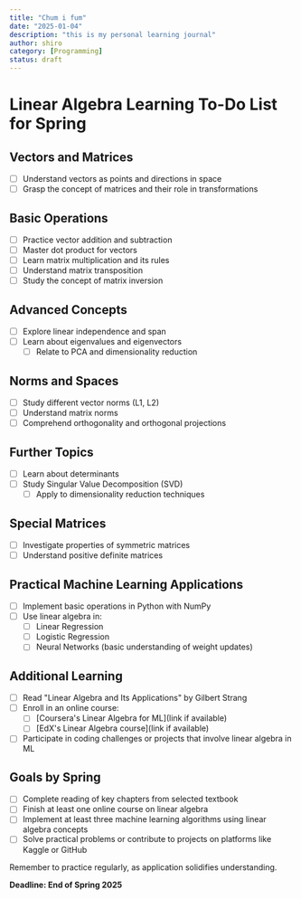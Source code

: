 ```yaml
---
title: "Chum i fum"
date: "2025-01-04"
description: "this is my personal learning journal"
author: shiro
category: [Programming]
status: draft
---
```


# Linear Algebra Learning To-Do List for Spring

## Vectors and Matrices
- [ ] Understand vectors as points and directions in space
- [ ] Grasp the concept of matrices and their role in transformations

## Basic Operations
- [ ] Practice vector addition and subtraction
- [ ] Master dot product for vectors
- [ ] Learn matrix multiplication and its rules
- [ ] Understand matrix transposition
- [ ] Study the concept of matrix inversion

## Advanced Concepts
- [ ] Explore linear independence and span
- [ ] Learn about eigenvalues and eigenvectors
  - [ ] Relate to PCA and dimensionality reduction

## Norms and Spaces
- [ ] Study different vector norms (L1, L2)
- [ ] Understand matrix norms
- [ ] Comprehend orthogonality and orthogonal projections

## Further Topics
- [ ] Learn about determinants
- [ ] Study Singular Value Decomposition (SVD)
  - [ ] Apply to dimensionality reduction techniques

## Special Matrices
- [ ] Investigate properties of symmetric matrices
- [ ] Understand positive definite matrices

## Practical Machine Learning Applications
- [ ] Implement basic operations in Python with NumPy
- [ ] Use linear algebra in:
  - [ ] Linear Regression
  - [ ] Logistic Regression
  - [ ] Neural Networks (basic understanding of weight updates)

## Additional Learning
- [ ] Read "Linear Algebra and Its Applications" by Gilbert Strang
- [ ] Enroll in an online course:
  - [ ] [Coursera's Linear Algebra for ML](link if available)
  - [ ] [EdX's Linear Algebra course](link if available)
- [ ] Participate in coding challenges or projects that involve linear algebra in ML

## Goals by Spring
- [ ] Complete reading of key chapters from selected textbook
- [ ] Finish at least one online course on linear algebra
- [ ] Implement at least three machine learning algorithms using linear algebra concepts
- [ ] Solve practical problems or contribute to projects on platforms like Kaggle or GitHub

Remember to practice regularly, as application solidifies understanding. 

**Deadline: End of Spring 2025**